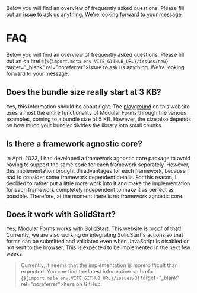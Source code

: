 
<Title>FAQ</Title>
<Description>
  Below you will find an overview of frequently asked questions. Please fill out
  an issue to ask us anything. We're looking forward to your message.
</Description>

# FAQ

Below you will find an overview of frequently asked questions. Please fill out an <a href={`${import.meta.env.VITE_GITHUB_URL}/issues/new`} target="\_blank" rel="noreferrer">issue</a> to ask us anything. We're looking forward to your message.

## Does the bundle size really start at 3 KB?

Yes, this information should be about right. The <A href="/playground">playground</A> on this website uses almost the entire functionality of Modular Forms through the various examples, coming to a bundle size of 5 KB. However, the size also depends on how much your bundler divides the library into small chunks.

## Is there a framework agnostic core?

In April 2023, I had developed a framework agnostic core package to avoid having to support the same code for each framework separately. However, this implementation brought disadvantages for each framework, because I had to consider some framework dependent details. For this reason, I decided to rather put a little more work into it and make the implementation for each framework completely independent to make it as perfect as possible. Therefore, at the moment there is no framework agnostic core.

<Solid block>

## Does it work with SolidStart?

Yes, Modular Forms works with <a href="https://start.solidjs.com" target="_blank" rel="noreferrer">SolidStart</a>. This website is proof of that! Currently, we are also working on integrating SolidStart's actions so that forms can be submitted and validated even when JavaScript is disabled or not sent to the browser. This is expected to be implemented in the next few weeks.

> Currently, it seems that the implementation is more difficult than expected. You can find the latest information <a href={`${import.meta.env.VITE_GITHUB_URL}/issues/3`} target="\_blank" rel="noreferrer">here</a> on GitHub.

</Solid>
